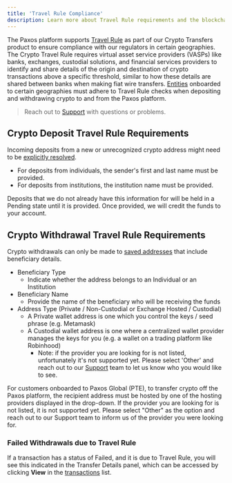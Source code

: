 ```yaml
---
title: 'Travel Rule Compliance'
description: Learn more about Travel Rule requirements and the blockchain.
---
```


[Support]: https://support.paxos.com
[vasps]: https://app.notabene.id/network/search
[Entities]: dashboard/organization.mdx#entity
[travel-rule]: https://notabene.id/crypto-travel-rule-101/what-is-the-crypto-travel-rule
[saved addresses]: dashboard/addresses.mdx
[transactions]: dashboard/transactions.mdx

The Paxos platform supports [Travel Rule][travel-rule] as part of our Crypto Transfers product to ensure compliance with our regulators in certain geographies.
The Crypto Travel Rule requires virtual asset service providers (VASPs) like banks, exchanges, custodial solutions, and financial services providers to identify and share details of the origin and destination of crypto transactions above a specific threshold, similar to how these details are shared between banks when making fiat wire transfers.
[Entities] onboarded to certain geographies must adhere to Travel Rule checks when depositing and withdrawing crypto to and from the Paxos platform.

> Reach out to [Support] with questions or problems.

## Crypto Deposit Travel Rule Requirements

Incoming deposits from a new or unrecognized crypto address might need to be [explicitly resolved][transactions].

- For deposits from individuals, the sender's first and last name must be provided.
- For deposits from institutions, the institution name must be provided.

Deposits that we do not already have this information for will be held in a Pending state until it is provided.
Once provided, we will credit the funds to your account. 

## Crypto Withdrawal Travel Rule Requirements

Crypto withdrawals can only be made to [saved addresses] that include beneficiary details.

<Accordion title="Beneficiary details" id="beneficiary-details">

- Beneficiary Type
  - Indicate whether the address belongs to an Individual or an Institution  
- Beneficiary Name
  - Provide the name of the beneficiary who will be receiving the funds
- Address Type (Private / Non-Custodial or Exchange Hosted / Custodial)
  - A Private wallet address is one which you control the keys / seed phrase (e.g. Metamask)
  - A Custodial wallet address is one where a centralized wallet provider manages the keys for you (e.g. a wallet on a trading platform like Robinhood) 
    - Note: if the provider you are looking for is not listed, unfortunately it's not supported yet. Please select 'Other' and reach out to our [Support] team to let us know who you would like to see.

</Accordion>
    
For customers onboarded to Paxos Global (PTE), to transfer crypto off the Paxos platform, the recipient address must be hosted by one of the hosting providers displayed in the drop-down. If the provider you are looking for is not listed, it is not supported yet. Please select "Other" as the option and reach out to our Support team to inform us of the provider you were looking for.

### Failed Withdrawals due to Travel Rule

If a transaction has a status of Failed, and it is due to Travel Rule, you will see this indicated in the Transfer Details panel, which can be accessed by clicking **View** in the [transactions] list.
